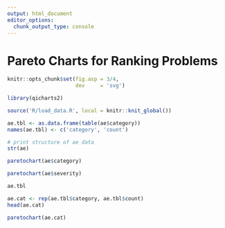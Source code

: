 ```yaml
---
output: html_document
editor_options: 
  chunk_output_type: console
---
```

# Pareto Charts for Ranking Problems

```r
knitr::opts_chunk$set(fig.asp = 3/4,
                      dev     = 'svg')

library(qicharts2)

source('R/load_data.R', local = knitr::knit_global())

ae.tbl <- as.data.frame(table(ae$category))
names(ae.tbl) <- c('category', 'count')
```

```r
# print structure of ae data
str(ae)
```


```r
paretochart(ae$category)
```

```r
paretochart(ae$severity)
```

```r
ae.tbl
```

```r
ae.cat <- rep(ae.tbl$category, ae.tbl$count)
head(ae.cat)
```

```r
paretochart(ae.cat)
```


